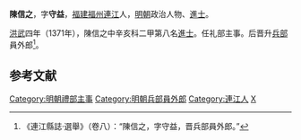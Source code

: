 '''陳信之'''，字'''守益'''，[[福建|福建]][[福州|福州]][[连江县_(福州市)|連江]]人，[[明朝|明朝]]政治人物、[[進士|進士]]。

[[洪武|洪武]]四年（1371年），陳信之中辛亥科二甲第八名[[進士|進士]]。任礼部主事。后晋升[[兵部|兵部]]員外郎<ref>《連江縣誌·選舉》（卷八）：“陳信之，字守益，晋兵部員外郎。”</ref>。

==参考文献==
<div class="references-small">
<references />
</div>

{{明朝人物小作品}}
{{洪武四年辛亥科殿試金榜}}
{{DEFAULTSORT:Chen陳}}
[[Category:明朝禮部主事|Category:明朝禮部主事]]
[[Category:明朝兵部員外郎|Category:明朝兵部員外郎]]
[[Category:連江人|Category:連江人]]
[[Category:陈姓|X]]